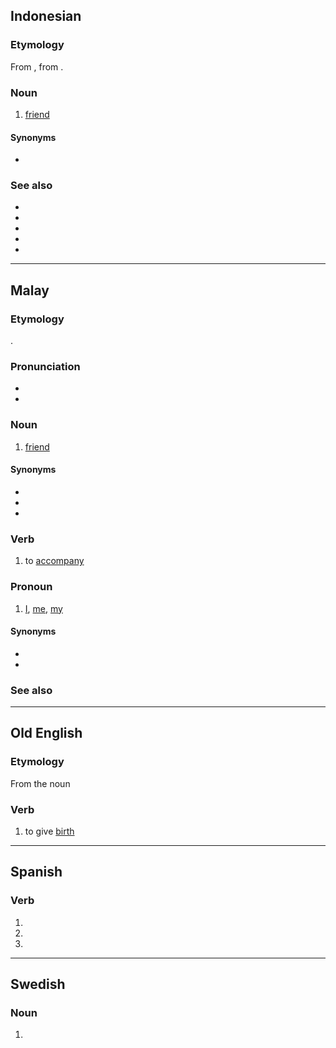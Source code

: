 {{also|témán}}
==Indonesian==

===Etymology===
From {{der|id|ms|teman}}, from {{der|id|ta|தமன்||friend; relative}}.

===Noun===
{{id-noun}}

# [[friend]]
#: {{ux|id|Kemarin aku pergi ke rumah '''teman'''.|translation=I was going to a friend's house yesterday}}

====Synonyms====
* {{l|id|kawan}}

===See also===
* {{l|id|teman wanita}}
* {{l|id|kawan perempuan}}
* {{l|id|cewek}}
* {{l|id|pacar}}
* {{l|id|tarok}}

----

==Malay==

===Etymology===
{{bor|ms|ta|தமன்|withtext=1}}.

===Pronunciation===
* {{IPA|/təman/|lang=ms}}
* {{rhymes|əman|man|an|lang=ms}}

===Noun===
{{head|ms|noun}}

# [[friend]] {{qualifier|person whose company one enjoys}}

====Synonyms====
* {{l|ms|kawan}}
* {{l|ms|rakan}}
* {{l|ms|sahabat}}

===Verb===
{{head|ms|verb|used in the form|menemani}}

# to [[accompany]]

===Pronoun===
{{head|ms|pronoun}}

# [[I]], [[me]], [[my]]

====Synonyms====
* {{l|ms|aku}}
* {{l|ms|saya}}

===See also===
{{ms-personal pronouns}}

----

==Old English==

===Etymology===
From the noun {{m|ang|tēam}}

===Verb===
{{ang-verb|head=tēman}}

# to give [[birth]]

----

==Spanish==

===Verb===
{{head|es|verb form}}

# {{es-verb form of|ending=er|mood=imperative|pers=2|formal=yes|number=plural|temer}}
# {{es-verb form of|ending=er|mood=subjunctive|tense=present|pers=2|formal=yes|number=plural|temer}}
# {{es-verb form of|ending=er|mood=subjunctive|tense=present|pers=3|number=plural|temer}}

----

==Swedish==

===Noun===
{{head|sv|noun form}}

# {{sv-noun-form-indef-pl|tema}}